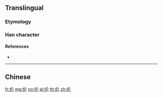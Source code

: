 {{character info/new}}
{{also|倫}}
==Translingual==

===Etymology===
{{Han simp|倫|f=侖|t=仑}}

===Han character===
{{Han char|rn=9|rad=人|as=04|sn=6|four=|canj=OOP|ids=⿰亻仑}}

====References====
* {{Han ref|kx=0096.121|hdz=10124.100|uh=4F26|ud=20262}}

----

==Chinese==
{{zh-see|倫}}

[[fr:伦]]
[[mg:伦]]
[[no:伦]]
[[pl:伦]]
[[th:伦]]
[[zh:伦]]